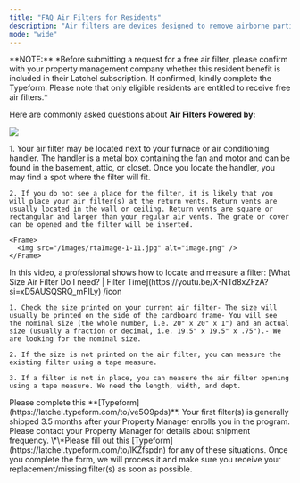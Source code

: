```yaml
---
title: "FAQ Air Filters for Residents"
description: "Air filters are devices designed to remove airborne particles, pollutants, and microorganisms that pose health risks and can harm the environment. The Free Air Filter program is one of the resident benefits that property management companies may include as part of their Latchel subscription."
mode: "wide"
---
```


<Note>
  **NOTE:** *Before submitting a request for a free air filter, please confirm with your property management company whether this resident benefit is included in their Latchel subscription. If confirmed, kindly complete the Typeform. Please note that only eligible residents are entitled to receive free air filters.*
</Note>

Here are commonly asked questions about **Air Filters Powered by:**

![](/images/rtaImage-1-10.jpg)

<AccordionGroup>
  <Accordion title="How do I locate where my air filter(s) are in my home?" icon="bookmark" iconType="regular">
    1. Your air filter may be located next to your furnace or air conditioning handler. The handler is a metal box containing the fan and motor and can be found in the basement, attic, or closet. Once you locate the handler, you may find a spot where the filter will fit.

    2. If you do not see a place for the filter, it is likely that you will place your air filter(s) at the return vents. Return vents are usually located in the wall or ceiling. Return vents are square or rectangular and larger than your regular air vents. The grate or cover can be opened and the filter will be inserted.

    <Frame>
      <img src="/images/rtaImage-1-11.jpg" alt="image.png" />
    </Frame>
  </Accordion>

  <Accordion title="How do I determine the size of my air filter(s)?" icon="bookmark" iconType="regular">
    In this video, a professional shows how to locate and measure a filter: [What Size Air Filter Do I need? | Filter Time](https://youtu.be/X-NTd8xZFzA?si=xD5AUSQSRQ_mFILy) /icon

    1. Check the size printed on your current air filter- The size will usually be printed on the side of the cardboard frame- You will see the nominal size (the whole number, i.e. 20" x 20" x 1") and an actual size (usually a fraction or decimal, i.e. 19.5" x 19.5" x .75").- We are looking for the nominal size.

    2. If the size is not printed on the air filter, you can measure the existing filter using a tape measure.

    3. If a filter is not in place, you can measure the air filter opening using a tape measure. We need the length, width, and dept.
  </Accordion>

  <Accordion title="How do I submit my filter information to Latchel?" icon="bookmark" iconType="regular">
    Please complete this **[Typeform](https://latchel.typeform.com/to/ve5O9pds)**.
  </Accordion>

  <Accordion title="When will I receive my filter shipments?" icon="bookmark" iconType="regular">
    Your first filter(s) is generally shipped 3.5 months after your Property Manager enrolls you in the program. Please contact your Property Manager for details about shipment frequency.
  </Accordion>

  <Accordion title="What should I do if I receive damaged, wrong, missing or no filters?" icon="bookmark" iconType="regular">
    \*\*Please fill out this [Typeform](https://latchel.typeform.com/to/lKZfspdn) for any of these situations. Once you complete the form, we will process it and make sure you receive your replacement/missing filter(s) as soon as possible.
  </Accordion>
</AccordionGroup>